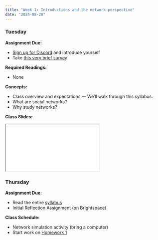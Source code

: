 ```yaml
---
title: "Week 1: Introductions and the network perspective"
date: "2024-08-20"
---
```



### Tuesday

**Assignment Due:**

* [Sign up for Discord](pages/Discord-Signup.html) and introduce yourself
* Take [this very brief survey](https://docs.google.com/forms/d/e/1FAIpQLSd1EahCFyyZS8ZZTwct1YMwQvfGqTBVK9P6xYjHWOfx8GWboA/viewform)

**Required Readings:**

* None

**Concepts:**

* Class overview and expectations — We'll walk through this syllabus.
* What are social networks?
* Why study networks?


**Class Slides:**

<iframe class='slide-deck' src='/lectures/class_lectures/week_1.html'></iframe>

### Thursday

**Assignment Due:**

* Read the entire [syllabus](/syllabus/syllabus.qmd)
* Initial Reflection Assignment (on Brightspace)

**Class Schedule:**

* Network simulation activity (bring a computer)
* Start work on [Homework 1](pages/Homework-1.html)
